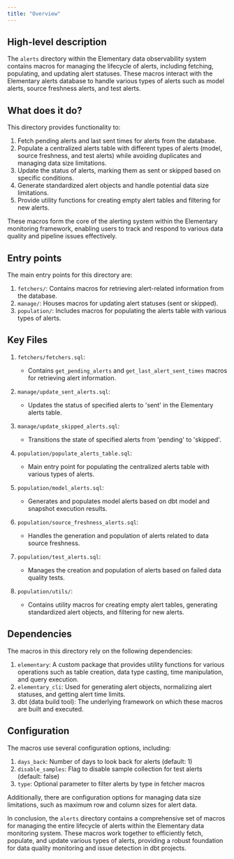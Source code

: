 ```yaml
---
title: "Overview"
---
```


## High-level description
The `alerts` directory within the Elementary data observability system contains macros for managing the lifecycle of alerts, including fetching, populating, and updating alert statuses. These macros interact with the Elementary alerts database to handle various types of alerts such as model alerts, source freshness alerts, and test alerts.

## What does it do?
This directory provides functionality to:

1. Fetch pending alerts and last sent times for alerts from the database.
2. Populate a centralized alerts table with different types of alerts (model, source freshness, and test alerts) while avoiding duplicates and managing data size limitations.
3. Update the status of alerts, marking them as sent or skipped based on specific conditions.
4. Generate standardized alert objects and handle potential data size limitations.
5. Provide utility functions for creating empty alert tables and filtering for new alerts.

These macros form the core of the alerting system within the Elementary monitoring framework, enabling users to track and respond to various data quality and pipeline issues effectively.

## Entry points
The main entry points for this directory are:

1. `fetchers/`: Contains macros for retrieving alert-related information from the database.
2. `manage/`: Houses macros for updating alert statuses (sent or skipped).
3. `population/`: Includes macros for populating the alerts table with various types of alerts.

## Key Files
1. `fetchers/fetchers.sql`:
   - Contains `get_pending_alerts` and `get_last_alert_sent_times` macros for retrieving alert information.

2. `manage/update_sent_alerts.sql`:
   - Updates the status of specified alerts to 'sent' in the Elementary alerts table.

3. `manage/update_skipped_alerts.sql`:
   - Transitions the state of specified alerts from 'pending' to 'skipped'.

4. `population/populate_alerts_table.sql`:
   - Main entry point for populating the centralized alerts table with various types of alerts.

5. `population/model_alerts.sql`:
   - Generates and populates model alerts based on dbt model and snapshot execution results.

6. `population/source_freshness_alerts.sql`:
   - Handles the generation and population of alerts related to data source freshness.

7. `population/test_alerts.sql`:
   - Manages the creation and population of alerts based on failed data quality tests.

8. `population/utils/`:
   - Contains utility macros for creating empty alert tables, generating standardized alert objects, and filtering for new alerts.

## Dependencies
The macros in this directory rely on the following dependencies:

1. `elementary`: A custom package that provides utility functions for various operations such as table creation, data type casting, time manipulation, and query execution.
2. `elementary_cli`: Used for generating alert objects, normalizing alert statuses, and getting alert time limits.
3. dbt (data build tool): The underlying framework on which these macros are built and executed.

## Configuration
The macros use several configuration options, including:

1. `days_back`: Number of days to look back for alerts (default: 1)
2. `disable_samples`: Flag to disable sample collection for test alerts (default: false)
3. `type`: Optional parameter to filter alerts by type in fetcher macros

Additionally, there are configuration options for managing data size limitations, such as maximum row and column sizes for alert data.

In conclusion, the `alerts` directory contains a comprehensive set of macros for managing the entire lifecycle of alerts within the Elementary data monitoring system. These macros work together to efficiently fetch, populate, and update various types of alerts, providing a robust foundation for data quality monitoring and issue detection in dbt projects.